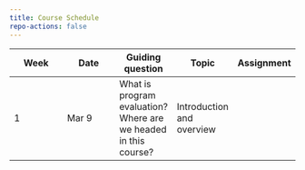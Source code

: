 ```yaml
---
title: Course Schedule
repo-actions: false
---
```


| Week | Date  | Guiding question                                                | Topic                     | Assignment |
|---------------|---------------|---------------|---------------|---------------|
| 1    | Mar 9 | What is program evaluation? Where are we headed in this course? | Introduction and overview |            |
